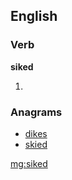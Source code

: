 ==English==

===Verb===
'''siked'''

# {{past of|sike}}

===Anagrams===
* [[dikes#English|dikes]]
* [[skied#English|skied]]

[[mg:siked]]